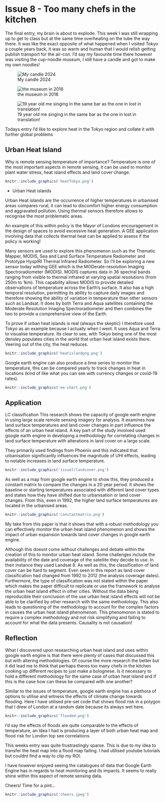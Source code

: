 <div style="text align: justify">

# Issue 8 - Too many chefs in the kitchen


The final entry, my brain is about to explode. This week I was still wrapping up to get to class but at the same time overheating on the tube the way there. It was like the exact opposite of what happened when I visited Tokyo a couple years back, it was so warm and human that I would relish getting publish transport for the air-con. I’d say my favourite time there however was visiting the cup-noodle museum, I still have a candle and got to make my own noodles! 

::: {layout="[[1, 1, 1], [1]]"}
![My candle 2024 ](candle.jpeg)

![the museum in 2018](museum.jpeg)

![19 year old me singing in the same bar as the one in lost in translation!](bar.jpeg)

:::

Todays entry I’d like to explore heat in the Tokyo region and collate it with further global problems

## Urban Heat Island

Why is remote sensing temperature of importance? 
Temperature is one of the most important aspects in remote sensing, it can be used to monitor plant water stress, heat island effects and land cover change. 

``` r

knitr::include_graphics('heatTokyo.png')

```

* Urban Heat islands 

Urban Heat islands are the occurrence of higher temperatures in urbanised areas compares rural, it can lead to discomfort higher energy consumption and aggravated pollution. Using thermal sensors therefore allows to recognise the most problematic areas. 

An example of this within policy is the Mayor of Londons encouragement in the design of spaces to avoid excessive heat generation. A GEE application involving data that collects thermal heat can be applied to assess if the policy is working!



Many sensors are used to explore this phenomenon such as the Thematic Mapper, MODIS, Sea and Land Surface Temperature Radiometer and Prototype HyspIRI Thermal Infrared Radiometer.
So I’ll be exploring a new sensor today withing GEE which is the MODerate-resolution Imaging Spectroradiometer (MODIS).  MODIS captures data in 36 spectral bands ranging from visible to thermal infrared at varying spatial resolutions (from 250m to 1km). This capability allows MODIS to provide detailed observations of temperature across the Earth's surface. It also has a high temporal resolution, permitting its ability to capture daily images and therefore showing the ability of variation in temperature than other sensors such as Landsat. It does by both Terra and Aqua satellites containing the Moderate Resolution Imaging Spectroradiometer and then combines the two to provide a comprehensive view of the Earth.

To prove if urban heat islands is real (always the skeptic) I therefore used Tokyo as an example because I actually when I went.  It uses Aqua and Terra to visualise temperature.
Its clear to see, with Tokyo being one of the most densley populates cities in the world that urban heat island exists there. Veering out of the city, the heat reduces. 

``` r

knitr::include_graphics('heatislandpng.png')

```

Google earth engine can also produce a time series to monitor the temperature, this can be compared yearly to track changes in heat in locations (kind of like what you can see with currency changes or covid-19 rates). 

``` r

knitr::include_graphics('ee-chart.png')

```

## Application

LC classification
 This research shows the capacity of google earth engine in using large scale remote sensing imagery for analysis. It examines how land surface temperatures and land cover changes in part influence the effects of an urban heat island. 
   A key part of the study involved used google earth engine in developing a methodology for correlating changes in land surface temperature with alterations in land cover on a large scale.

They primarily used findings from Phoenix and this indicated that urbanisation significantly influences the magnitude of UHI effects, leading to notable increases in land surface temperature.

``` r

knitr::include_graphics('issue7/landcover.png')

```
As well as a map from google earth engine to show this, they produced a constant matrix to compare the changes in a 20 year period. It shows the baseline or starting temperatures associated with different land cover types and states how they have shifted due to urbanisation or land cover changes.
From this, even in 1992, the higher land surface temperatures are located in the urbanised areas. 
``` r

knitr::include_graphics('constantmatrix.png')

```
 
My take from this paper is that it shows that with a robust methodology you can effectively monitor the urban heat island phenomenon and shows the impact of urban expansion towards land cover changes in google earth engine. 

Although this doesnt come without challenges and debate within the creation of this to monitor urban heat island. Some challenges include the availability of the date and coverage of the satellite they decide to use. In their instance they used Landsat 8. As well as this, the classification of land cover can be hard to segment. Even seen in this report as land cover classification had changed from 1992 to 2012 (the analysis coverage dates). Furthermore, the type of classification was not stated within the paper which makes the paper difficult to replicate or use the framework to analyse the urban heat island effect in other cities. Without the data being reproducible their conclusion of the use urban heat island effects will not be able to be clarified by other research with the same methodology. This also leads to questioning of the methodology to account for the complex factors in causes the urban heat island phenomenon. This phenomonon is stated to require a complex methodology and not risk simplifying and failing to account for what the data presents. Causality is not causation! 


## Reflection 

What I discovered upon researching urban heat island and uses within google earth engine is that there were plenty of cases that discussed this but with altering methodologies. Of course the more research the better but it did lead me to think that perhaps theres too many chefs in the kitchen cooking up different recipes to just make a bolognese. Is it necessary to hold a different methodology for the same case of urban heat island and if this is the case how can these be compared with one another? 

Similar to the issues of temperature, google earth engine has a plethora of options to utilise and witness the effects of climate change towards flooding. 
Here I have utilised pre-set code that shows flood risk in a polygon that I drew of London at a random date because its always wet here. 


``` r

knitr::include_graphics('flooded.png')

```

I'd say the effects of floods are quite comparable to the effects of temperature, an Idea I had is producing a layer of both urban heat map and flood risk for London top see correlations. 


This weeks entry was quite frustrastingly sparse. This is due to my idea to transfer the heat map into a flood map failing. I had utilised youtube tutorials but couldnt find a way to clip my ROI. 

I have however enjoyed seeing the catalogues of data that Google Earth Engine has in regards to heat monitoring and its impacts. It seems to really shine within this aspect of remote sensing data.


Cheers! Time for a pint...

``` r

knitr::include_graphics('cheers.jpeg')

```

